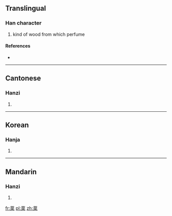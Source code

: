 ==Translingual==

===Han character===
{{Han char|rn=75|rad=木|as=08|sn=12|four=4490<sub>4</sub>|canj=廿金尸木 (TCSD)}}

# kind of wood from which perfume

====References====
* {{Han ref|kx=0535.060|dkj=14994|dj=0923.010|hdz=21225.060|uh=68FB|ud=26875|bh=B4D9|bd=46297}}

----

==Cantonese==

===Hanzi===
{{yue-hanzi|jyut=|y=fan1}}

# {{defn|lang=yue|sort=木08}}

----

==Korean==

===Hanja===
{{ko-hanja|hangeul=분|eumhun=|rv=bun|mr=pun|y=pun}}

# {{defn|lang=ko|sort=木08}}

----

==Mandarin==

===Hanzi===
{{cmn-hanzi|pin=[[fēn]] ([[fen1]]), [[fén]] ([[fen2]])|wg=fen<sup>1</sup>, fen<sup>2</sup>}}

# {{defn|lang=cmn|sort=木08}}

[[fr:棻]]
[[pl:棻]]
[[zh:棻]]